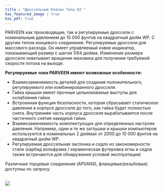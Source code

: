 ```yaml
---
title : "Дроссельный Клапан Типа H2 "
has_featured_image : true
has_pdf: true
---
```


PARVEEN как производящие, так и регулируемые дроссели с номинальным давлением до 15 000 фунтов на квадратный дюйм WP. С другим типом концевого соединения. Регулируемые дроссели для массового расхода. Он имеет управляемый извне индикатор, показывающий размер с шагом 1/64 дюйма. Изменение размера дросселя охватывает вращение маховика для получения требуемой скорости потока на выходе.

**Регулируемые чоки PARVEEN имеют возможные особенности:**

*   Взаимозаменяемость деталей для создания положительного, регулируемого или комбинированного дросселя.
*   Гайка крышки имеет прочные цельнокованые выступы для ослабления гайки.
*   Встроенная функция безопасности, которая сбрасывает статическое давление в корпусе дросселя до того, как гайка будет полностью снята. Внутренняя часть корпуса дросселя вырабатывается после частичного снятия накидной гайки.
*   Взаимозаменяемость комплектующих для определенных настроек давления. Например, одни и те же заглушки и крышки компьютеров используются в номинальных 2 дюймах от 2000 до 10 000 фунтов на квадратный дюйм WP.
*   Регулируемая дроссельная заслонка и седло из закономерности стали (карбид вольфрама / керамическая футеровка иглы и седла также встречаются для обнаружения условий эксплуатации)

Различные торцевые соединения (API/ANSI, фланцевые/резьбовые) доступны по запросу.

<br />

<Image src={image} />